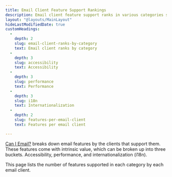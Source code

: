 ```yaml
---
title: Email Client Feature Support Rankings
description: Email client feature support ranks in various categories such as performance, accessibility and internationalization
layout: "@layouts/MainLayout"
hideLastModifiedDate: true
customHeadings:
  -
    depth: 2
    slug: email-client-ranks-by-category
    text: Email client ranks by category
  -
    depth: 3
    slug: accessibility
    text: Accessibility
  -
    depth: 3
    slug: performance
    text: Performance
  -
    depth: 3
    slug: i18n
    text: Internationalization
  -
    depth: 2
    slug: features-per-email-client
    text: Features per email client

---
```


<LastModifiedNow />

[Can I Email?](https://caniemail.com) breaks down email features by the clients that support them. These features come with intrinsic value, which can be broken up into three buckets. Accessibility, performance, and internationalization (i18n).

This page lists the number of features supported in each category by each email client. 

<FeatureRanks />